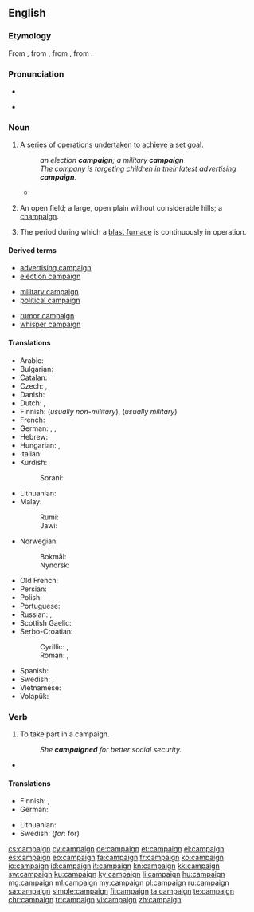 ==English==

{{wikipedia}}

===Etymology===
From {{etyl|fr|en}} {{term|campagne|lang=fr}}, from {{etyl|it|en}} {{term|campagna||field, military operation|lang=it}}, from {{etyl|LL.|en}} {{term/t|la|campānia||open country, battlefield}}, from {{etyl|la|en}} {{term|campus||field|lang=la}}.

===Pronunciation===
* {{audio|en-us-campaign.ogg|Audio (US)}}

* {{rhymes|eɪn}}

===Noun===
{{en-noun}}

# A [[series]] of [[operation]]s [[undertaken]] to [[achieve]] a [[set]] [[goal]].
#: ''an election '''campaign'''; a military '''campaign'''''
#: ''The company is targeting children in their latest advertising '''campaign'''.''
#* {{quote-news
|year=2012
|date=April 9
|author=Mandeep Sanghera
|title=Tottenham 1 - 2 Norwich
|work=BBC Sport
|url=http://www.bbc.co.uk/sport/0/football/17581358
|page=
|passage=The Canaries went ahead when the home defence failed to clear their lines and Pilkington was on hand to slide in his eighth goal of the '''campaign'''.}}
# {{context|obsolete|lang=en}} An open field; a large, open plain without considerable hills; a [[champaign]].
#: {{rfquotek|Grath}}
# The period during which a [[blast furnace]] is continuously in operation.

====Derived terms====
{{rel-top3|Terms derived from ''campaign'' (noun)}}
* [[advertising campaign]]
* [[election campaign]]
{{rel-mid3}}
* [[military campaign]]
* [[political campaign]]
{{rel-mid3}}
* [[rumor campaign]]
* [[whisper campaign]]
{{rel-bottom}}

====Translations====
{{trans-top|series of operations undertaken to achieve a set goal}}
* Arabic: {{t|ar|حَمْلة|f|tr=Hamla(t)}}
* Bulgarian: {{t+|bg|кампания|f|tr=kampanija|sc=Cyrl}}
* Catalan: {{t|ca|campanya|f}}
* Czech: {{t|cs|tažení|n}} {{qualifier|military}}, {{t|cs|kampaň|f}} {{qualifier|advertising, political}}
* Danish: {{t|da|kampagne|c}}
* Dutch: {{t+|nl|campagne|f}}, {{t+|nl|veldtocht|m}}
* Finnish: {{t+|fi|kampanja}} (''usually non-military''), {{t|fi|sotaretki}} (''usually military'')
* French: {{t+|fr|campagne|f}}
* German: {{t+|de|Kampagne|f}}, {{t+|de|Feldzug|m}}, {{t|de|Heereszug|m}}
* Hebrew: {{t+|he|מערכה|f|sc=Hebr}}
* Hungarian: {{t+|hu|kampány}}, {{t+|hu|hadjárat}}
* Italian: {{t+|it|campagna|f}}
* Kurdish:
*: Sorani: {{t|ckb|حه‌مله‌|sc=ku-Arab}}
* Lithuanian: {{t|lt|kampanija}}
* Malay:
*: Rumi: {{t+|ms|kempen}}
*: Jawi: {{t|ms|کيمڤين|sc=Arab}}
{{trans-mid}}
* Norwegian:
*: Bokmål: {{t|nb|kampanje|m}}
*: Nynorsk: {{t|nn|kampanje|m}}
* Old French: {{t|fro|cumpaigne|f}}
* Persian: {{t+|fa|کارزار|tr=kârzâr|sc=fa-Arab}}
* Polish: {{t|pl|kampania|f}}
* Portuguese: {{t+|pt|campanha|f}}
* Russian: {{t+|ru|поход|m|tr=poxód|sc=Cyrl}}, {{t+|ru|кампания|f|tr=kampánija|sc=Cyrl}}
* Scottish Gaelic: {{t|gd|iomairt|f}}
* Serbo-Croatian:
*: Cyrillic: {{t|sh|кампања|sc=Cyrl}}, {{t|sh|поход|sc=Cyrl}}
*: Roman: {{t|sh|kampanja}}, {{t|sh|pohod}}
* Spanish: {{t+|es|campaña|f}}
* Swedish: {{t+|sv|kampanj}}, {{qualifier|military}} {{t|sv|fälttåg|n}}
* Vietnamese: {{t+|vi|chiến dịch}}
* Volapük: {{qualifier|military}} {{t|vo|krigagoläd}}
{{trans-bottom}}

===Verb===
{{en-verb}}

# {{context|intransitive|lang=en}} To take part in a campaign.
#: ''She '''campaigned''' for better social security.''
* {{quote-news
|year=2012
|date=April 19
|author=Josh Halliday
|title=Free speech haven or lawless cesspool – can the internet be civilised?
|work=the Guardian
|url=http://www.guardian.co.uk/technology/2012/apr/19/free-speech-haven-lawless-cesspool
|page=
|passage=But the purported rise in violent videos online has led some MPs to '''campaign''' for courts to have more power to remove or block material on YouTube. The Labour MP Heidi Alexander said she was appalled after a constituent was robbed at knifepoint, and the attackers could be found brandishing weapons and rapping about gang violence online.}}

====Translations====
{{trans-top|to take part in a campaign}}
* Finnish: {{t|fi|kampanjoida}}, {{t+|fi|sotia}} {{qualifier|military}}
* German: {{t+|de|einsetzen|alt=sich einsetzen}} {{qualifier|''for'': für}}
{{trans-mid}}
* Lithuanian: {{t+|lt|dalyvauti}} {{t|lt|kampanijoje}}
* Swedish: {{t+|sv|kampanj|c}} (''for'': för)
{{trans-bottom}}

[[cs:campaign]]
[[cy:campaign]]
[[de:campaign]]
[[et:campaign]]
[[el:campaign]]
[[es:campaign]]
[[eo:campaign]]
[[fa:campaign]]
[[fr:campaign]]
[[ko:campaign]]
[[io:campaign]]
[[id:campaign]]
[[it:campaign]]
[[kn:campaign]]
[[kk:campaign]]
[[sw:campaign]]
[[ku:campaign]]
[[ky:campaign]]
[[li:campaign]]
[[hu:campaign]]
[[mg:campaign]]
[[ml:campaign]]
[[my:campaign]]
[[pl:campaign]]
[[ru:campaign]]
[[sa:campaign]]
[[simple:campaign]]
[[fi:campaign]]
[[ta:campaign]]
[[te:campaign]]
[[chr:campaign]]
[[tr:campaign]]
[[vi:campaign]]
[[zh:campaign]]